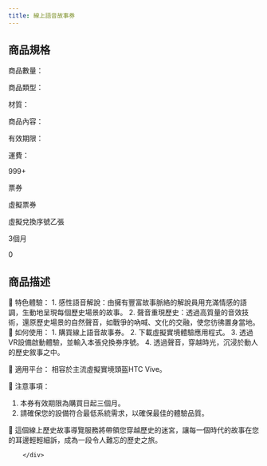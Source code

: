 ```yaml
---
title: 線上語音故事券
---
```




<ProductDetails plan={2} item={1}/>

## 商品規格
<div className="w-96 h-auto dark:bg-base-100 shadow-xl lg:w-3/4 mt-8 bg-yellow-50 rounded-lg" >
        <div className="card-body">
        <div className="flex flex-row space-x-4">
        <div>
商品數量：

商品類型： 

材質： 

商品內容： 

有效期限： 

運費： 

</div>
<div className=" w-24"/>
<div className="w-1 bg-slate-400 rounded-3xl"/>
<div>
999+

票券

虛擬票券

虛擬兌換序號乙張

3個月

0

</div>
</div>
</div>
</div>

## 商品描述
<div className="w-96 h-auto dark:bg-base-100 shadow-xl lg:w-3/4 mt-8 bg-sky-100" >
        <div className="card-body">
	特色體驗：
1. 感性語音解說：由擁有豐富故事脈絡的解說員用充滿情感的語調，生動地呈現每個歷史場景的故事。
2. 聲音重現歷史：透過高質量的音效技術，還原歷史場景的自然聲音，如戰爭的吶喊、文化的交融，使您彷彿置身當地。
	如何使用：
1. 購買線上語音故事券。
2. 下載虛擬實境體驗應用程式。
3. 透過VR設備啟動體驗，並輸入本張兌換券序號。
4. 透過聲音，穿越時光，沉浸於動人的歷史敘事之中。

	適用平台：
相容於主流虛擬實境頭盔HTC Vive。

	注意事項：
1. 本券有效期限為購買日起三個月。
2. 請確保您的設備符合最低系統需求，以確保最佳的體驗品質。

	這個線上歷史故事導覽服務將帶領您穿越歷史的迷宮，讓每一個時代的故事在您的耳邊輕輕細訴，成為一段令人難忘的歷史之旅。

        </div>
</div >